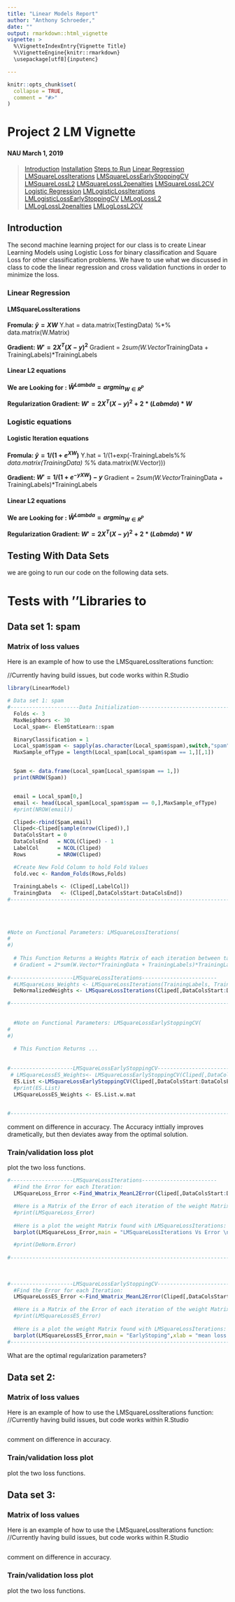 ```yaml
---
title: "Linear Models Report"
author: "Anthony Schroeder,"
date: ""
output: rmarkdown::html_vignette
vignette: >
  %\VignetteIndexEntry{Vignette Title}
  %\VignetteEngine{knitr::rmarkdown}
  \usepackage[utf8]{inputenc}

---
```

```r
knitr::opts_chunk$set(
  collapse = TRUE,
  comment = "#>"
)
```

<a id="top"></a>

# Project 2 LM Vignette
### <authors>
#### NAU March 1, 2019

> [Introduction](#intro)
> [Installation](#install)
> [Steps to Run](#qs)
> [Linear Regression](#lin)
> [LMSquareLossIterations](#lin.SqrLoss)
> [LMSquareLossEarlyStoppingCV](#lin.SqrLossCV)
> [LMSquareLossL2](#lin.SqrLossL2)
> [LMSquareLossL2penalties](#lin.SqrLossPen)
> [LMSquareLossL2CV](#lin.SqrLossL2CV)
> [Logistic Regression](#log)
> [LMLogisticLossIterations](#log.LogLoss)
> [LMLogisticLossEarlyStoppingCV](#log.LogLossCV)
> [LMLogLossL2](#log.LogLossL2)
> [LMLogLossL2penalties](#log.LogLossPen)
> [LMLogLossL2CV](#log.LogLossL2CV)

<a id="intro"></a>

## Introduction

The second machine learning project for our class is to create Linear Learning Models using Logistic Loss for binary classification and Square Loss for other classification problems. We have to use what we discussed in class to code the linear regression and cross validation functions in order to minimize the loss. 

### Linear Regression


#### LMSquareLossIterations


**Fromula: ** **$\hat{y} = XW$**
Y.hat = data.matrix(TestingData) %*% data.matrix(W.Matrix)

**Gradient: ** **${W'} = 2X^T(X-y)^2$**
Gradient = 2*sum(W.Vector*TrainingData + TrainingLabels)*TrainingLabels

#### Linear L2 equations
**We are Looking for : ** **$\hat{W}^{Lambda} = argmin_{W\in R^{P}}$**

**Regularization Gradient: ** **${W'} = 2X^T(X-y)^2 + 2*(Labmda)*W$**







### Logistic equations

#### Logistic Iteration equations
**Fromula: ** **$\hat{y} = 1/(1+e^{XW})$**
Y.hat = 1/(1+exp(-TrainingLabels%*% data.matrix(TrainingData) %*% data.matrix(W.Vector)))

**Gradient: ** **${W'} = 1/(1+e^{-yXW})-y$**
Gradient = 2*sum(W.Vector*TrainingData + TrainingLabels)*TrainingLabels

#### Linear L2 equations
**We are Looking for : ** **$\hat{W}^{Lambda} = argmin_{W\in R^{P}}$**

**Regularization Gradient: ** **${W'} = 2X^T(X-y)^2 + 2*(Labmda)*W$**


## Testing With Data Sets 
we are going to run our code on the following data sets.




# Tests with ''Libraries to 


## Data set 1: spam

### Matrix of loss values

Here is an example of how to use the LMSquareLossIterations function:

//Currently having build issues, but code works within R.Studio 
```r
library(LinearModel)

# Data set 1: spam
#----------------------Data Initialization-------------------------------
  Folds <- 3
  MaxNeighbors <- 30
  Local_spam<- ElemStatLearn::spam

  BinaryClassification = 1
  Local_spam$spam <- sapply(as.character(Local_spam$spam),switch,"spam"=1,"email"=0)
  MaxSample_ofType = length(Local_spam[Local_spam$spam == 1,][,1])


  Spam <- data.frame(Local_spam[Local_spam$spam == 1,])
  print(NROW(Spam))


  email = Local_spam[0,]
  email <- head(Local_spam[Local_spam$spam == 0,],MaxSample_ofType)
  #print(NROW(email))

  Cliped<-rbind(Spam,email)
  Cliped<-Cliped[sample(nrow(Cliped)),]
  DataColsStart = 0
  DataColsEnd   = NCOL(Cliped) - 1
  LabelCol      = NCOL(Cliped)
  Rows          = NROW(Cliped)

  #Create New Fold Column to hold Fold Values
  fold.vec <- Random_Folds(Rows,Folds)
  
  TrainingLabels <- (Cliped[,LabelCol])
  TrainingData   <- (Cliped[,DataColsStart:DataColsEnd])
#------------------------------------------------------------------------
  
    
  
  
#Note on Functional Parameters: LMSquareLossIterations(
#  
#)
  
  # This Function Returns a Weights Matrix of each iteration between taking the gradient:
  # Gradient = 2*sum(W.Vector*TrainingData + TrainingLabels)*TrainingLabels
  
#--------------------LMSquareLossIterations------------------------
  #LMSquareLoss_Weights <- LMSquareLossIterations(TrainingLabels, TrainingData,20,0.1)
  DeNormalizedWeights <- LMSquareLossIterations(Cliped[,DataColsStart:DataColsEnd], Cliped[,LabelCol],20,0.1)

#------------------------------------------------------------------------
  
  
  #Note on Functional Parameters: LMSquareLossEarlyStoppingCV(
#  
#)
  
  # This Function Returns ...
  
  
#--------------------LMSquareLossEarlyStoppingCV------------------------
 # LMSquareLossES_Weights<- LMSquareLossEarlyStoppingCV(Cliped[,DataColsStart:DataColsEnd], Cliped[,LabelCol], fold.vec,Folds,30)
  ES.List <-LMSquareLossEarlyStoppingCV(Cliped[,DataColsStart:DataColsEnd], Cliped[,LabelCol], fold.vec,Folds,30)
  #print(ES.List)
  LMSquareLossES_Weights <- ES.List.w.mat
  

#------------------------------------------------------------------------
```


comment on difference in accuracy.
The Accuracy inttially improves drametically, but then deviates away from the optimal solution. 

### Train/validation loss plot

plot the two loss functions.


```r
#--------------------LMSquareLossIterations------------------------
  #Find the Error for each Iteration:
  LMSquareLoss_Error <-Find_Wmatrix_MeanL2Error(Cliped[,DataColsStart:DataColsEnd], Cliped[,LabelCol],DeNormalizedWeights,BinaryClassification)

  #Here is a Matrix of the Error of each iteration of the weight Matrix:
  #print(LMSquareLoss_Error)
  
  #Here is a plot the weight Matrix found with LMSquareLossIterations:
  barplot(LMSquareLoss_Error,main = "LMSquareLossIterations Vs Error \n 'Library'spam",xlab = "mean loss value",beside = TRUE)

  #print(DeNorm.Error)
  
#------------------------------------------------------------------------
  
  
  
#--------------------LMSquareLossEarlyStoppingCV------------------------
  #Find the Error for each Iteration:
  LMSquareLossES_Error <-Find_Wmatrix_MeanL2Error(Cliped[,DataColsStart:DataColsEnd], Cliped[,LabelCol],ES.List.w.mat,BinaryClassification)

  #Here is a Matrix of the Error of each iteration of the weight Matrix:
  #print(LMSquareLossES_Error)
  
  #Here is a plot the weight Matrix found with LMSquareLossIterations:
  barplot(LMSquareLossES_Error,main = "EarlyStoping",xlab = "mean loss value",beside = TRUE)
#------------------------------------------------------------------------
```



What are the optimal regularization parameters?








## Data set 2: 

### Matrix of loss values

Here is an example of how to use the LMSquareLossIterations function:
//Currently having build issues, but code works within R.Studio 
```r

```


comment on difference in accuracy.


### Train/validation loss plot

plot the two loss functions.







## Data set 3: 

### Matrix of loss values

Here is an example of how to use the LMSquareLossIterations function:
//Currently having build issues, but code works within R.Studio 
```r

```


comment on difference in accuracy.


### Train/validation loss plot

plot the two loss functions.
